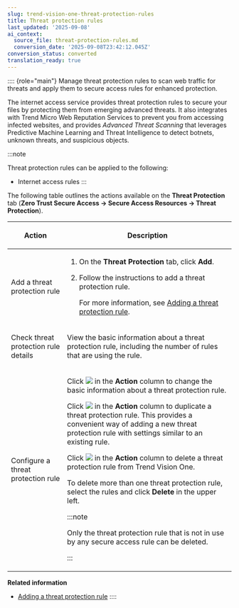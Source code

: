 ```yaml
---
slug: trend-vision-one-threat-protection-rules
title: Threat protection rules
last_updated: '2025-09-08'
ai_context:
  source_file: threat-protection-rules.md
  conversion_date: '2025-09-08T23:42:12.045Z'
conversion_status: converted
translation_ready: true
---
```


:::: {role="main"}
Manage threat protection rules to scan web traffic for threats and apply them to secure access rules for enhanced protection.

The internet access service provides threat protection rules to secure your files by protecting them from emerging advanced threats. It also integrates with Trend Micro Web Reputation Services to prevent you from accessing infected websites, and provides *Advanced Threat Scanning* that leverages Predictive Machine Learning and Threat Intelligence to detect botnets, unknown threats, and suspicious objects.

:::note

Threat protection rules can be applied to the following:

- Internet access rules
:::

The following table outlines the actions available on the **Threat Protection** tab (**Zero Trust Secure Access → Secure Access Resources → Threat Protection**).

<table>
<colgroup>
<col style="width: 25%" />
<col style="width: 75%" />
</colgroup>
<thead>
<tr>
<th><p>Action</p></th>
<th><p>Description</p></th>
</tr>
</thead>
<tbody>
<tr>
<td><p>Add a threat protection rule</p></td>
<td><ol>
<li><p>On the <strong>Threat Protection</strong> tab, click <strong>Add</strong>.</p></li>
<li><p>Follow the instructions to add a threat protection rule.</p>
<p>For more information, see <a href="trend-vision-one-adding-threat-protection-rule">Adding a threat protection rule</a>.</p></li>
</ol></td>
</tr>
<tr>
<td><p>Check threat protection rule details</p></td>
<td><p>View the basic information about a threat protection rule, including the number of rules that are using the rule.</p></td>
</tr>
<tr>
<td><p>Configure a threat protection rule</p></td>
<td><p>Click <img src="./images/edit_icon=GUID-1F1D1164-5310-4D6D-ACD0-6049C86960AF.webp" /> in the <strong>Action</strong> column to change the basic information about a threat protection rule.</p>
<p>Click <img src="./images/duplicate=e79af1b6-17af-40ad-b942-53ffb9e796d2.webp" /> in the <strong>Action</strong> column to duplicate a threat protection rule. This provides a convenient way of adding a new threat protection rule with settings similar to an existing rule.</p>
<p>Click <img src="./images/trash_icon=GUID-47cf6867-6315-438e-8670-86ff36f22a28.webp" /> in the <strong>Action</strong> column to delete a threat protection rule from Trend Vision One.</p>
<p>To delete more than one threat protection rule, select the rules and click <strong>Delete</strong> in the upper left.</p>


:::note

<p>Only the threat protection rule that is not in use by any secure access rule can be deleted.</p>


:::

</td>
</tr>
</tbody>
</table>

**Related information**

- [Adding a threat protection rule](adding-threat-protection-rule.md "Configure URL and file scanning settings to form a threat protection rule.")
::::
